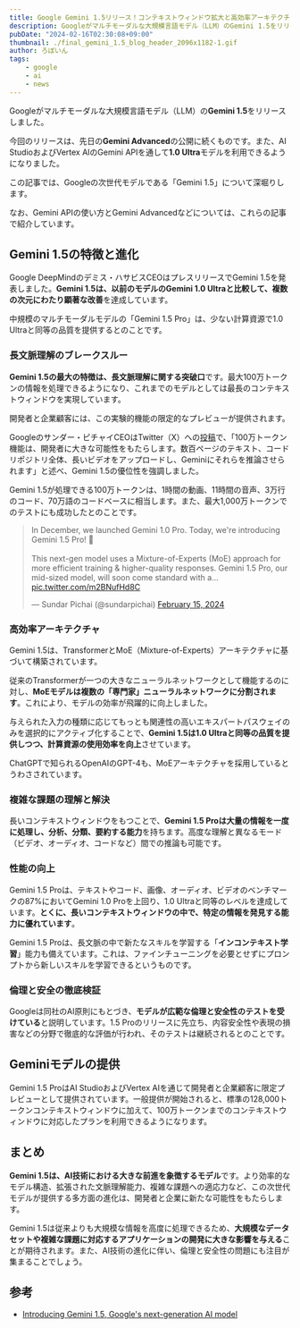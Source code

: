 ```yaml
---
title: Google Gemini 1.5リリース！コンテキストウィンドウ拡大と高効率アーキテクチャで性能が大幅に向上
description: Googleがマルチモーダルな大規模言語モデル（LLM）のGemini 1.5をリリースしました。今回のリリースは、先日のGemini Advancedの公開に続くものです。また、AI StudioおよびVertex AIのGemini APIを通して1.0 Ultraを利用できるようになりました。この記事では、Googleの次世代モデルである「Gemini 1.5」について深堀りします。
pubDate: "2024-02-16T02:30:08+09:00"
thumbnail: ./final_gemini_1.5_blog_header_2096x1182-1.gif
author: ろぼいん
tags:
    - google
    - ai
    - news
---
```



Googleがマルチモーダルな大規模言語モデル（LLM）の**Gemini 1.5**をリリースしました。

今回のリリースは、先日の**Gemini Advanced**の公開に続くものです。また、AI StudioおよびVertex AIのGemini APIを通して**1.0 Ultra**モデルを利用できるようになりました。

この記事では、Googleの次世代モデルである「Gemini 1.5」について深堀りします。

なお、Gemini APIの使い方とGemini Advancedなどについては、これらの記事で紹介しています。

<ArticleCard link="/article/2024/02/09/bard-becomes-gemini-and-mobile-app/" />

<ArticleCard link="/article/2024/02/11/google-assistant-gemini-app/" />

<ArticleCard link="/article/2024/01/02/how-to-use-google-gemini-api/" />

## Gemini 1.5の特徴と進化

Google DeepMindのデミス・ハサビスCEOはプレスリリースでGemini 1.5を発表しました。**Gemini 1.5は、以前のモデルのGemini 1.0 Ultraと比較して、複数の次元にわたり顕著な改善**を達成しています。

中規模のマルチモーダルモデルの「Gemini 1.5 Pro」は、少ない計算資源で1.0 Ultraと同等の品質を提供するとのことです。

### 長文脈理解のブレークスルー

<YouTube id="SSnsmqIj1MI" />

**Gemini 1.5の最大の特徴は、長文脈理解に関する突破口**です。最大100万トークンの情報を処理できるようになり、これまでのモデルとしては最長のコンテキストウィンドウを実現しています。

開発者と企業顧客には、この実験的機能の限定的なプレビューが提供されます。

Googleのサンダー・ピチャイCEOはTwitter（X）への[投稿](https://twitter.com/sundarpichai/status/1758145921131630989)で、「100万トークン機能は、開発者に大きな可能性をもたらします。数百ページのテキスト、コードリポジトリ全体、長いビデオをアップロードし、Geminiにそれらを推論させられます」と述べ、Gemini 1.5の優位性を強調しました。

Gemini 1.5が処理できる100万トークンは、1時間の動画、11時間の音声、3万行のコード、70万語のコードベースに相当します。また、最大1,000万トークンでのテストにも成功したとのことです。

<blockquote class="twitter-tweet" data-media-max-width="560" data-dnt="true"><p lang="en" dir="ltr">In December, we launched Gemini 1.0 Pro. Today, we&#39;re introducing Gemini 1.5 Pro! 🚀 <br/><br/>This next-gen model uses a Mixture-of-Experts (MoE) approach for more efficient training &amp; higher-quality responses. Gemini 1.5 Pro, our mid-sized model, will soon come standard with a… <a href="https://t.co/m2BNufHd8C">pic.twitter.com/m2BNufHd8C</a></p>&mdash; Sundar Pichai (@sundarpichai) <a href="https://twitter.com/sundarpichai/status/1758145921131630989?ref_src=twsrc%5Etfw">February 15, 2024</a></blockquote> <script async src="https://platform.twitter.com/widgets.js" charset="utf-8"></script>

### 高効率アーキテクチャ

Gemini 1.5は、TransformerとMoE（Mixture-of-Experts）アーキテクチャに基づいて構築されています。

従来のTransformerが一つの大きなニューラルネットワークとして機能するのに対し、**MoEモデルは複数の「専門家」ニューラルネットワークに分割されます**。これにより、モデルの効率が飛躍的に向上しました。

与えられた入力の種類に応じてもっとも関連性の高いエキスパートパスウェイのみを選択的にアクティブ化することで、**Gemini 1.5は1.0 Ultraと同等の品質を提供しつつ、計算資源の使用効率を向上**させています。

ChatGPTで知られるOpenAIのGPT-4も、MoEアーキテクチャを採用しているとうわさされています。

### 複雑な課題の理解と解決

<YouTube id="wa0MT8OwHuk" />

長いコンテキストウィンドウをもつことで、**Gemini 1.5 Proは大量の情報を一度に処理し、分析、分類、要約する能力**を持ちます。高度な理解と異なるモード（ビデオ、オーディオ、コードなど）間での推論も可能です。

### 性能の向上

<YouTube id="LHKL_210CcU" />

Gemini 1.5 Proは、テキストやコード、画像、オーディオ、ビデオのベンチマークの87%においてGemini 1.0 Proを上回り、1.0 Ultraと同等のレベルを達成しています。**とくに、長いコンテキストウィンドウの中で、特定の情報を発見する能力に優れています**。

Gemini 1.5 Proは、長文脈の中で新たなスキルを学習する「**インコンテキスト学習**」能力も備えています。これは、ファインチューニングを必要とせずにプロンプトから新しいスキルを学習できるというものです。

### 倫理と安全の徹底検証

Googleは同社のAI原則にもとづき、**モデルが広範な倫理と安全性のテストを受けている**と説明しています。1.5 Proのリリースに先立ち、内容安全性や表現の損害などの分野で徹底的な評価が行われ、そのテストは継続されるとのことです。

## Geminiモデルの提供

Gemini 1.5 ProはAI StudioおよびVertex AIを通じて開発者と企業顧客に限定プレビューとして提供されています。一般提供が開始されると、標準の128,000トークンコンテキストウィンドウに加えて、100万トークンまでのコンテキストウィンドウに対応したプランを利用できるようになります。

## まとめ

**Gemini 1.5は、AI技術における大きな前進を象徴するモデル**です。より効率的なモデル構造、拡張された文脈理解能力、複雑な課題への適応力など、この次世代モデルが提供する多方面の進化は、開発者と企業に新たな可能性をもたらします。

Gemini 1.5は従来よりも大規模な情報を高度に処理できるため、**大規模なデータセットや複雑な課題に対応するアプリケーションの開発に大きな影響を与える**ことが期待されます。また、AI技術の進化に伴い、倫理と安全性の問題にも注目が集まることでしょう。

## 参考

- [Introducing Gemini 1.5, Google's next-generation AI model](https://blog.google/technology/ai/google-gemini-next-generation-model-february-2024/)
